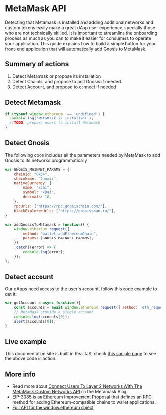 --- 
---

# MetaMask API

Detecting that Metamask is installed and adding additional networks and custom tokens easily make a great dApp user experience, specially those who are not technically skilled. It is important to streamline the onboarding process as much as you can to make it easier for consumers to operate your application. This guide explains how to build a simple button for your front-end application that will automatically add Gnosis to MetaMask.

## Summary of actions

1. Detect Metamask or propose its installation
2. Detect ChainId, and propose to add Gnosis if needed
3. Detect Account, and propose to connect if needed

## Detect Metamask

```js showLineNumbers
if (typeof window.ethereum !== 'undefined') {
  console.log('MetaMask is installed!');
  //TODO: propose users to install Metamask
}
```

## Detect Gnosis

The following code includes all the parameters needed by MetaMask to add Gnosis to its networks programmatically

```js showLineNumbers
var GNOSIS_MAINNET_PARAMS = {
    chainId: "0x64",
    chainName: "Gnosis",
    nativeCurrency: {
        name: "xDai",
        symbol: "xDai",
        decimals: 18,
    },
    rpcUrls: ["https://rpc.gnosischain.com/"],
    blockExplorerUrls: ["https://gnosisscan.io/"],
}

var addGnosisToMetamask = function() {
    window.ethereum.request({
        method: "wallet_addEthereumChain",
        params: [GNOSIS_MAINNET_PARAMS],
    })
    .catch((error) => {
        console.log(error);
    });
};
```

## Detect account

Our dApps need access to the user's account, follow this code example to get it:

```js showLineNumbers
var getAccount = async function(){
    const accounts = await window.ethereum.request({ method: 'eth_requestAccounts' });
    // MetaMask provide a single account
    console.log(accounts[0]);
    alert(accounts[0]);
}
```

## Live example

This documentation site is built in ReactJS, check [this sample page](/live-samples/metamask-add-button) to see the above code in action.

## More info

- Read more about [Connect Users To Layer 2 Networks With The MetaMask Custom Networks API](https://consensys.net/blog/metamask/connect-users-to-layer-2-networks-with-the-metamask-custom-networks-api/) on the Metamask Blog.
- [EIP-3085](https://eips.ethereum.org/EIPS/eip-3085) is an [Ethereum Improvement Proposal](https://eips.ethereum.org/) that defines an RPC method for adding Ethereum-compatible chains to wallet applications.
- [Full API for the window.ethereum object](https://docs.metamask.io/guide/ethereum-provider.html#table-of-contents)